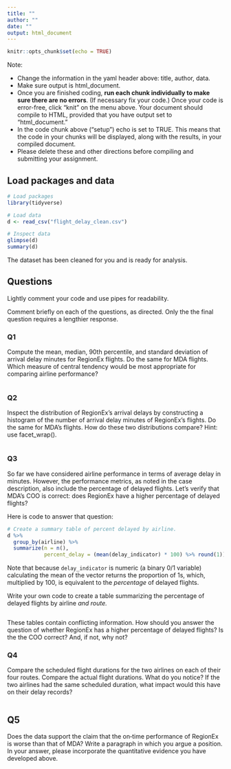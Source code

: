 ```yaml
---
title: ""
author: ""
date: ""
output: html_document
---
```


```r
knitr::opts_chunk$set(echo = TRUE)
```

Note:  

- Change the information in the yaml header above:  title, author, data.
- Make sure output is html_document.
- Once you are finished coding, **run each chunk individually to make sure there are no errors**.  (If necessary fix your code.) Once your code is error-free, click "knit" on the menu above. Your document should compile to HTML, provided that you have output set to "html_document."
- In the code chunk above ("setup") echo is set to TRUE.  This means that the code in your chunks will be displayed, along with the results, in your compiled document.
- Please delete these and other directions before compiling and submitting your assignment.

## Load packages and data

```r
# Load packages
library(tidyverse) 

# Load data
d <- read_csv("flight_delay_clean.csv")

# Inspect data
glimpse(d)
summary(d)

```

The dataset has been cleaned for you and is ready for analysis.

## Questions

Lightly comment your code and use pipes for readability.

Comment briefly on each of the questions, as directed.  Only the the final question requires a lengthier response.

### Q1

Compute the mean, median, 90th percentile, and standard deviation of arrival delay minutes for RegionEx flights. Do the same for MDA flights. Which measure of central tendency would be most appropriate for comparing airline performance?

```r

```

> 

### Q2

Inspect the distribution of RegionEx's arrival delays by constructing a histogram of the number of arrival delay minutes of RegionEx's flights. Do the same for MDA's flights. How do these two distributions compare? Hint:  use facet_wrap().

```r

```

> 

### Q3

So far we have considered airline performance in terms of average delay in minutes.  However, the performance metrics, as noted in the case description, also include the percentage of delayed flights.  Let's verify that MDA's COO is correct: does RegionEx have a higher percentage of delayed flights?

Here is code to answer that question:

```r
# Create a summary table of percent delayed by airline.
d %>% 
  group_by(airline) %>% 
  summarize(n = n(),
            percent_delay = (mean(delay_indicator) * 100) %>% round(1)) 

```

Note that because `delay_indicator` is numeric (a binary 0/1 variable) calculating the mean of the vector returns the proportion of 1s, which, multiplied by 100, is equivalent to the *percentage* of delayed flights.

Write your own code to create a table summarizing the percentage of delayed flights by airline *and route.*  

```r

```

These tables contain conflicting information. How should you answer the question of whether RegionEx has a higher percentage of delayed flights?  Is the the COO correct?  And, if not, why not?

> 

### Q4

Compare the scheduled flight durations for the two airlines on each of their four routes. Compare the actual flight durations. What do you notice? If the two airlines had the same scheduled duration, what impact would this have on their delay records?

```r

```

> 

## Q5

Does the data support the claim that the on‐time performance of RegionEx is worse than that of MDA? Write a paragraph in which you argue a position. In your answer, please incorporate the quantitative evidence you have developed above.

> 